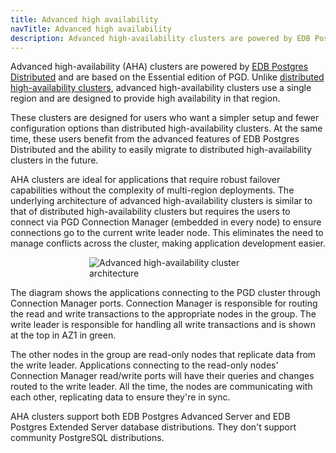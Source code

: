 ```yaml
---
title: Advanced high availability
navTitle: Advanced high availability
description: Advanced high-availability clusters are powered by EDB Postgres Distributed and are designed to provide high availability in a single region.
---
```


Advanced high-availability (AHA) clusters are powered by [EDB Postgres Distributed](https://enterprisedb.com/docs/pgd/latest/) and are based on the Essential edition of PGD. Unlike [distributed high-availability clusters](./distributed_highavailability), advanced high-availability clusters use a single region and are designed to provide high availability in that region. 

These clusters are designed for users who want a simpler setup and fewer configuration options than distributed high-availability clusters. At the same time, these users benefit from the advanced features of EDB Postgres Distributed and the ability to easily migrate to distributed high-availability clusters in the future.

AHA clusters are ideal for applications that require robust failover capabilities without the complexity of multi-region deployments. The underlying architecture of advanced high-availability clusters is similar to that of distributed high-availability clusters but requires the users to connect via PGD Connection Manager (embedded in every node) to ensure connections go to the current write leader node. This eliminates the need to manage conflicts across the cluster, making application development easier.

<div style="width: 50%; margin: auto;">

![Advanced high-availability cluster architecture](../../images/architectures/ahadha-1x3-cluster.svg)

</div>

The diagram shows the applications connecting to the PGD cluster through Connection Manager ports. Connection Manager is responsible for routing the read and write transactions to the appropriate nodes in the group. The write leader is responsible for handling all write transactions and is shown at the top in AZ1 in green.

The other nodes in the group are read-only nodes that replicate data from the write leader. Applications connecting to the read-only nodes' Connection Manager read/write ports will have their queries and changes routed to the write leader. All the time, the nodes are communicating with each other, replicating data to ensure they're in sync.

AHA clusters support both EDB Postgres Advanced Server and EDB Postgres Extended Server database distributions. They don't support community PostgreSQL distributions.
